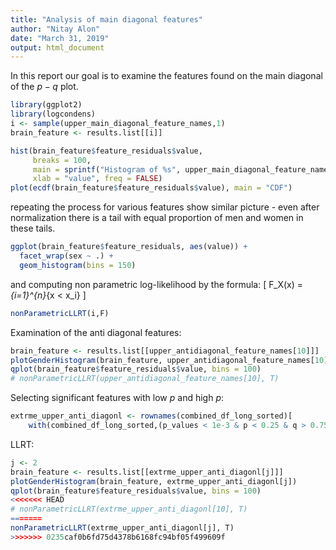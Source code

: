 ```yaml
---
title: "Analysis of main diagonal features"
author: "Nitay Alon"
date: "March 31, 2019"
output: html_document
---
```

In this report our goal is to examine the features found on the main diagonal of the $p-q$ plot.
```r
library(ggplot2)
library(logcondens)
i <- sample(upper_main_diagonal_feature_names,1)
brain_feature <- results.list[[i]]
```

```r
hist(brain_feature$feature_residuals$value, 
     breaks = 100,
     main = sprintf("Histogram of %s", upper_main_diagonal_feature_names[1]),
     xlab = "value", freq = FALSE)
plot(ecdf(brain_feature$feature_residuals$value), main = "CDF")
```

repeating the process for various features show similar picture - even after normalization there is a tail with equal proportion of men and women in these tails.

```r
ggplot(brain_feature$feature_residuals, aes(value)) + 
  facet_wrap(sex ~ .) +
  geom_histogram(bins = 150)
```

and computing non parametric log-likelihood by the formula:
\[
F_X(x) = \sum_{i=1}^{n}\mathbf{1}_{x < x_i}\frac{1}{n}
\]

```r
nonParametricLLRT(i,F)
```

Examination of the anti diagonal features:
```r
brain_feature <- results.list[[upper_antidiagonal_feature_names[10]]]
plotGenderHistogram(brain_feature, upper_antidiagonal_feature_names[10])
qplot(brain_feature$feature_residuals$value, bins = 100)
# nonParametricLLRT(upper_antidiagonal_feature_names[10], T)
```

Selecting significant features with low $p$ and high $p$:
```r
extrme_upper_anti_diagonl <- rownames(combined_df_long_sorted)[
    with(combined_df_long_sorted,(p_values < 1e-3 & p < 0.25 & q > 0.75))]  
```
LLRT:
```r
j <- 2
brain_feature <- results.list[[extrme_upper_anti_diagonl[j]]]
plotGenderHistogram(brain_feature, extrme_upper_anti_diagonl[j])
qplot(brain_feature$feature_residuals$value, bins = 100)
<<<<<<< HEAD
# nonParametricLLRT(extrme_upper_anti_diagonl[10], T)
=======
nonParametricLLRT(extrme_upper_anti_diagonl[j], T)
>>>>>>> 0235caf0b6fd75d4378b6168fc94bf05f499609f
```

